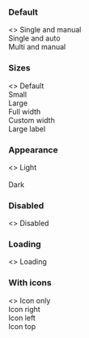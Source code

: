 
<Meta title="Toggle button group" component={IcToggleButtonGroup} />

<Description markdown={readme} />

### Default

<Canvas>
  <Story name="Default">
    <>
      <span>Single and manual</span>
      <IcToggleButtonGroup
        selectType="single"
        accessibleLabel="Single and manual select toggle group"
      >
        <IcToggleButton label="First toggle"></IcToggleButton>
        <IcToggleButton label="Second toggle"></IcToggleButton>
        <IcToggleButton label="Third toggle"></IcToggleButton>
      </IcToggleButtonGroup>
      <br />
      <span>Single and auto</span>
      <IcToggleButtonGroup
        selectType="single"
        selectMethod="auto"
        accessibleLabel="Single and auto select toggle group"
      >
        <IcToggleButton label="First toggle"></IcToggleButton>
        <IcToggleButton label="Second toggle"></IcToggleButton>
        <IcToggleButton label="Third toggle"></IcToggleButton>
      </IcToggleButtonGroup>
      <br />
      <span>Multi and manual</span>
      <IcToggleButtonGroup
        selectType="multi"
        accessibleLabel="Multi and manual select toggle group"
      >
        <IcToggleButton label="First toggle"></IcToggleButton>
        <IcToggleButton label="Second toggle"></IcToggleButton>
        <IcToggleButton label="Third toggle"></IcToggleButton>
      </IcToggleButtonGroup>
      <br />
    </>
  </Story>
</Canvas>

### Sizes

<Canvas>
  <Story name="Sizes">
    <>
      <span>Default</span>
      <IcToggleButtonGroup accessibleLabel="Single and manual select toggle group">
        <IcToggleButton label="First toggle"></IcToggleButton>
        <IcToggleButton label="Second toggle"></IcToggleButton>
        <IcToggleButton label="Third toggle"></IcToggleButton>
      </IcToggleButtonGroup>
      <br />
      <span>Small</span>
      <IcToggleButtonGroup
        size="small"
        accessibleLabel="Single and manual select toggle group"
      >
        <IcToggleButton label="First toggle"></IcToggleButton>
        <IcToggleButton label="Second toggle"></IcToggleButton>
        <IcToggleButton label="Third toggle"></IcToggleButton>
      </IcToggleButtonGroup>
      <br />
      <span>Large</span>
      <IcToggleButtonGroup
        size="large"
        accessibleLabel="Single and manual select toggle group"
      >
        <IcToggleButton label="First toggle"></IcToggleButton>
        <IcToggleButton label="Second toggle"></IcToggleButton>
        <IcToggleButton label="Third toggle"></IcToggleButton>
      </IcToggleButtonGroup>
      <br />
      <span>Full width</span>
      <IcToggleButtonGroup
        fullWidth
        accessibleLabel="Single and manual select toggle group"
      >
        <IcToggleButton label="First toggle"></IcToggleButton>
        <IcToggleButton label="Second toggle"></IcToggleButton>
        <IcToggleButton label="Third toggle"></IcToggleButton>
      </IcToggleButtonGroup>
      <br />
      <span>Custom width</span>
      <IcToggleButtonGroup
        style={{ width: "50%" }}
        accessibleLabel="Single and manual select toggle group"
      >
        <IcToggleButton label="First toggle"></IcToggleButton>
        <IcToggleButton label="Second toggle"></IcToggleButton>
        <IcToggleButton label="Third toggle"></IcToggleButton>
      </IcToggleButtonGroup>
      <br />
      <span>Large label</span>
      <IcToggleButtonGroup
        style={{ width: "50%" }}
        accessibleLabel="Single and manual select toggle group"
      >
        <IcToggleButton label="toggle"></IcToggleButton>
        <IcToggleButton label="a very very very long toggle button label"></IcToggleButton>
      </IcToggleButtonGroup>
      <br />
    </>
  </Story>
</Canvas>

### Appearance

<Canvas>
  <Story name="Appearance">
    <>
      <span>Light</span>
      <div
        style={{
          backgroundColor: "#2c2f34",
          padding: "6px 10px",
          width: "fit-content",
        }}
      >
        <IcToggleButtonGroup
          appearance="light"
          accessibleLabel="Single and manual select toggle group"
        >
          <IcToggleButton
            label="First toggle"
            appearance="light"
          ></IcToggleButton>
          <IcToggleButton
            label="Second toggle"
            appearance="light"
          ></IcToggleButton>
          <IcToggleButton
            label="Third toggle"
            appearance="light"
          ></IcToggleButton>
        </IcToggleButtonGroup>
      </div>
      <br />
      <span>Dark</span>
      <IcToggleButtonGroup
        appearance="dark"
        accessibleLabel="Single and manual select toggle group"
      >
        <IcToggleButton label="First toggle" appearance="dark"></IcToggleButton>
        <IcToggleButton
          label="Second toggle"
          appearance="dark"
        ></IcToggleButton>
        <IcToggleButton label="Third toggle" appearance="dark"></IcToggleButton>
      </IcToggleButtonGroup>
      <br />
    </>
  </Story>
</Canvas>

### Disabled

<Canvas>
  <Story name="Disabled">
    <>
      <span>Disabled</span>
      <IcToggleButtonGroup
        disabled
        accessibleLabel="Single and manual select toggle group"
      >
        <IcToggleButton label="First toggle" disabled></IcToggleButton>
        <IcToggleButton label="Second toggle" disabled></IcToggleButton>
        <IcToggleButton label="Third toggle" disabled></IcToggleButton>
      </IcToggleButtonGroup>
    </>
  </Story>
</Canvas>

### Loading

<Canvas>
  <Story name="Loading">
    <>
      <span>Loading</span>
      <IcToggleButtonGroup
        loading
        accessibleLabel="Single and manual select toggle group"
      >
        <IcToggleButton label="First toggle" loading></IcToggleButton>
        <IcToggleButton label="Second toggle" loading></IcToggleButton>
        <IcToggleButton label="Third toggle" loading></IcToggleButton>
      </IcToggleButtonGroup>
    </>
  </Story>
</Canvas>

### With icons

<Canvas>
  <Story name="With icons">
    <>
      <span>Icon only</span>
      <IcToggleButtonGroup
        variant="icon"
        accessibleLabel="Single and manual select toggle group"
      >
        <IcToggleButton variant="icon" accessibleLabel="First Refresh">
          <SlottedSVG
            xmlns="http://www.w3.org/2000/svg"
            height="24px"
            viewBox="0 0 24 24"
            width="24px"
            fill="#000000"
          >
            <path d="M0 0h24v24H0V0z" fill="none" />
            <path d="M17.65 6.35C16.2 4.9 14.21 4 12 4c-4.42 0-7.99 3.58-7.99 8s3.57 8 7.99 8c3.73 0 6.84-2.55 7.73-6h-2.08c-.82 2.33-3.04 4-5.65 4-3.31 0-6-2.69-6-6s2.69-6 6-6c1.66 0 3.14.69 4.22 1.78L13 11h7V4l-2.35 2.35z" />
          </SlottedSVG>
        </IcToggleButton>
        <IcToggleButton variant="icon" accessibleLabel="Second Refresh">
          <SlottedSVG
            xmlns="http://www.w3.org/2000/svg"
            height="24px"
            viewBox="0 0 24 24"
            width="24px"
            fill="#000000"
          >
            <path d="M0 0h24v24H0V0z" fill="none" />
            <path d="M17.65 6.35C16.2 4.9 14.21 4 12 4c-4.42 0-7.99 3.58-7.99 8s3.57 8 7.99 8c3.73 0 6.84-2.55 7.73-6h-2.08c-.82 2.33-3.04 4-5.65 4-3.31 0-6-2.69-6-6s2.69-6 6-6c1.66 0 3.14.69 4.22 1.78L13 11h7V4l-2.35 2.35z" />
          </SlottedSVG>
        </IcToggleButton>
      </IcToggleButtonGroup>
      <br />
      <span>Icon right</span>
      <IcToggleButtonGroup
        iconPlacement="right"
        accessibleLabel="Single and manual select toggle group"
      >
        <IcToggleButton label="First toggle">
          <SlottedSVG
            slot="icon"
            xmlns="http://www.w3.org/2000/svg"
            height="24px"
            viewBox="0 0 24 24"
            width="24px"
            fill="#000000"
          >
            <path d="M0 0h24v24H0V0z" fill="none" />
            <path d="M17.65 6.35C16.2 4.9 14.21 4 12 4c-4.42 0-7.99 3.58-7.99 8s3.57 8 7.99 8c3.73 0 6.84-2.55 7.73-6h-2.08c-.82 2.33-3.04 4-5.65 4-3.31 0-6-2.69-6-6s2.69-6 6-6c1.66 0 3.14.69 4.22 1.78L13 11h7V4l-2.35 2.35z" />
          </SlottedSVG>
        </IcToggleButton>
        <IcToggleButton label="Second toggle">
          <SlottedSVG
            slot="icon"
            xmlns="http://www.w3.org/2000/svg"
            height="24px"
            viewBox="0 0 24 24"
            width="24px"
            fill="#000000"
          >
            <path d="M0 0h24v24H0V0z" fill="none" />
            <path d="M17.65 6.35C16.2 4.9 14.21 4 12 4c-4.42 0-7.99 3.58-7.99 8s3.57 8 7.99 8c3.73 0 6.84-2.55 7.73-6h-2.08c-.82 2.33-3.04 4-5.65 4-3.31 0-6-2.69-6-6s2.69-6 6-6c1.66 0 3.14.69 4.22 1.78L13 11h7V4l-2.35 2.35z" />
          </SlottedSVG>
        </IcToggleButton>
      </IcToggleButtonGroup>
      <br />
      <span>Icon left</span>
      <IcToggleButtonGroup
        iconPlacement="left"
        accessibleLabel="Single and manual select toggle group"
      >
        <IcToggleButton label="First toggle">
          <SlottedSVG
            slot="icon"
            xmlns="http://www.w3.org/2000/svg"
            height="24px"
            viewBox="0 0 24 24"
            width="24px"
            fill="#000000"
          >
            <path d="M0 0h24v24H0V0z" fill="none" />
            <path d="M17.65 6.35C16.2 4.9 14.21 4 12 4c-4.42 0-7.99 3.58-7.99 8s3.57 8 7.99 8c3.73 0 6.84-2.55 7.73-6h-2.08c-.82 2.33-3.04 4-5.65 4-3.31 0-6-2.69-6-6s2.69-6 6-6c1.66 0 3.14.69 4.22 1.78L13 11h7V4l-2.35 2.35z" />
          </SlottedSVG>
        </IcToggleButton>
        <IcToggleButton label="Second toggle">
          <SlottedSVG
            slot="icon"
            xmlns="http://www.w3.org/2000/svg"
            height="24px"
            viewBox="0 0 24 24"
            width="24px"
            fill="#000000"
          >
            <path d="M0 0h24v24H0V0z" fill="none" />
            <path d="M17.65 6.35C16.2 4.9 14.21 4 12 4c-4.42 0-7.99 3.58-7.99 8s3.57 8 7.99 8c3.73 0 6.84-2.55 7.73-6h-2.08c-.82 2.33-3.04 4-5.65 4-3.31 0-6-2.69-6-6s2.69-6 6-6c1.66 0 3.14.69 4.22 1.78L13 11h7V4l-2.35 2.35z" />
          </SlottedSVG>
        </IcToggleButton>
      </IcToggleButtonGroup>
      <br />
      <span>Icon top</span>
      <IcToggleButtonGroup
        iconPlacement="top"
        accessibleLabel="Single and manual select toggle group"
      >
        <IcToggleButton label="First toggle">
          <SlottedSVG
            slot="icon"
            xmlns="http://www.w3.org/2000/svg"
            height="24px"
            viewBox="0 0 24 24"
            width="24px"
            fill="#000000"
          >
            <path d="M0 0h24v24H0V0z" fill="none" />
            <path d="M17.65 6.35C16.2 4.9 14.21 4 12 4c-4.42 0-7.99 3.58-7.99 8s3.57 8 7.99 8c3.73 0 6.84-2.55 7.73-6h-2.08c-.82 2.33-3.04 4-5.65 4-3.31 0-6-2.69-6-6s2.69-6 6-6c1.66 0 3.14.69 4.22 1.78L13 11h7V4l-2.35 2.35z" />
          </SlottedSVG>
        </IcToggleButton>
        <IcToggleButton label="Second toggle">
          <SlottedSVG
            slot="icon"
            xmlns="http://www.w3.org/2000/svg"
            height="24px"
            viewBox="0 0 24 24"
            width="24px"
            fill="#000000"
          >
            <path d="M0 0h24v24H0V0z" fill="none" />
            <path d="M17.65 6.35C16.2 4.9 14.21 4 12 4c-4.42 0-7.99 3.58-7.99 8s3.57 8 7.99 8c3.73 0 6.84-2.55 7.73-6h-2.08c-.82 2.33-3.04 4-5.65 4-3.31 0-6-2.69-6-6s2.69-6 6-6c1.66 0 3.14.69 4.22 1.78L13 11h7V4l-2.35 2.35z" />
          </SlottedSVG>
        </IcToggleButton>
      </IcToggleButtonGroup>
    </>
  </Story>
</Canvas>
